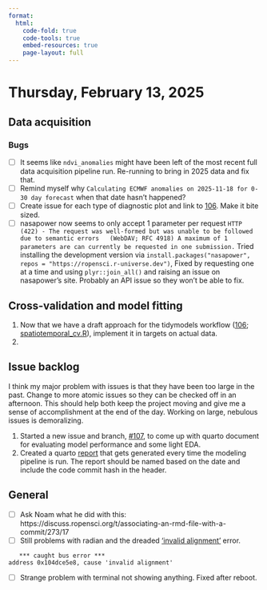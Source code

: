 ```yaml
---
format:
  html:
    code-fold: true
    code-tools: true
    embed-resources: true
    page-layout: full
---
```


# Thursday, February 13, 2025

## Data acquisition

### Bugs
-   [ ] It seems like `ndvi_anomalies` might have been left of the most recent full data acquisition pipeline run. Re-running to bring in 2025 data and fix that.
-   [ ] Remind myself why `Calculating ECMWF anomalies on 2025-11-18 for 0-30 day forecast` when that date hasn't happened?
-   [ ] Create issue for each type of diagnostic plot and link to [106](https://github.com/ecohealthalliance/open-rvfcast/issues/106). Make it bite sized.
-   [ ] nasapower now seems to only accept 1 parameter per request `HTTP (422) - The request was well-formed but was unable to be followed due to semantic errors
  (WebDAV; RFC 4918) A maximum of 1 parameters are can currently be requested in one submission.` Tried installing the development version via `install.packages("nasapower", repos = "https://ropensci.r-universe.dev")`, Fixed by requesting one at a time and using `plyr::join_all()` and raising an issue on nasapower's site. Probably an API issue so they won't be able to fix.
  

## Cross-validation and model fitting

1.  Now that we have a draft approach for the tidymodels workflow ([106](https://github.com/ecohealthalliance/open-rvfcast/issues/106); [spatiotemporal_cv.R](scripts/spatiotemporal_cv.R)), implement it in targets on actual data.
2.  

## Issue backlog

I think my major problem with issues is that they have been too large in the past. Change to more atomic issues so they can be checked off in an afternoon. This should help both keep the project moving and give me a sense of accomplishment at the end of the day. Working on large, nebulous issues is demoralizing.

1.  Started a new issue and branch, [#107](https://github.com/ecohealthalliance/open-rvfcast/issues/107), to come up with quarto document for evaluating model performance and some light EDA.
2.  Created a quarto [report](reports/model_performance_report.qmd) that gets generated every time the modeling pipeline is run. The report should be named based on the date and include the code commit hash in the header.

## General

-   [ ] Ask Noam what he did with this: https://discuss.ropensci.org/t/associating-an-rmd-file-with-a-commit/273/17
-   [ ] Still problems with radian and the dreaded ['invalid alignment'](https://github.com/randy3k/radian/issues/439) error.

```         
   *** caught bus error ***
address 0x104dce5e8, cause 'invalid alignment'
```

-   [ ] Strange problem with terminal not showing anything. Fixed after reboot.
